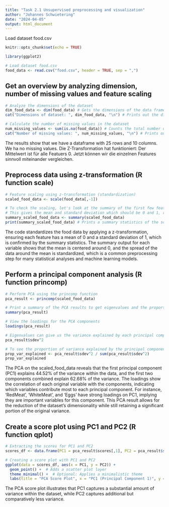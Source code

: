 ```yaml
---
title: "Task 2.1 Unsupervised preprocessing and visualization"
author: "Johannes Schwietering"
date: "2024-04-05"
output: html_document
---
```

Load dataset food.csv


```r
knitr::opts_chunk$set(echo = TRUE)

library(ggplot2)

# Load dataset food.csv
food_data <- read.csv("food.csv", header = TRUE, sep = ",")

```

## Get an overview by analyzing dimension, number of missing values and feature scaling


```r
# Analyze the dimensions of the dataset
dim_food_data <- dim(food_data) # Gets the dimensions of the data frame
cat("Dimensions of dataset: ", dim_food_data, "\n") # Prints out the dimensions

# Calculate the number of missing values in the dataset
num_missing_values <- sum(is.na(food_data)) # Counts the total number of NA values
cat("Number of missing values: ", num_missing_values, "\n") # Prints out the number of missing values

```

The results show that we have a dataframe with 25 rows and 10 columns. We ha no missing values. Die Z-Transformation hat funktioniert: Der Mittelwert ist für alle Featuers 0. Jetzt können wir die einzelnen Features sinnvoll miteinander vergleichen. 


## Preprocess data using z-transformation (R function scale)

```r
# Feature scaling using z-transformation (standardization)
scaled_food_data <- scale(food_data[,-1])

# To check the scaling, let's look at the summary of the first few features
# This gives the mean and standard deviation which should be 0 and 1, respectively, after scaling
summary_scaled_food_data <- summary(scaled_food_data) 
print(summary_scaled_food_data) # Prints a summary statistics of the scaled data
```

The code standardizes the food data by applying a z-transformation, ensuring each feature has a mean of 0 and a standard deviation of 1, which is confirmed by the summary statistics. The summary output for each variable shows that the mean is centered around 0, and the spread of the data around the mean is standardized, which is a common preprocessing step for many statistical analyses and machine learning models.

## Perform a principal component analysis (R function princomp)

```r
# Perform PCA using the princomp function
pca_result <- princomp(scaled_food_data)

# Print a summary of the PCA results to get eigenvalues and the proportion of variance
summary(pca_result)

# View the loadings for the PCA components
loadings(pca_result)

# Eigenvalues can give us the variance explained by each principal component
pca_result$sdev^2

# To see the proportion of variance explained by the principal components
prop_var_explained <- pca_result$sdev^2 / sum(pca_result$sdev^2)
prop_var_explained
```
The PCA on the scaled_food_data reveals that the first principal component (PC1) explains 44.52% of the variance within the data, and the first two components combined explain 62.68% of the variance. The loadings show the correlation of each original variable with the components, indicating which variables contribute most to each principal component. For instance, 'RedMeat', 'WhiteMeat', and 'Eggs' have strong loadings on PC1, implying they are important variables for this component. This PCA result allows for the reduction of the dataset's dimensionality while still retaining a significant portion of the original variance.

## Create a score plot using PC1 and PC2 (R function qplot)
```r
# Extracting the scores for PC1 and PC2
scores_df <- data.frame(PC1 = pca_result$scores[,1], PC2 = pca_result$scores[,2])

# Creating a score plot with PC1 and PC2
ggplot(data = scores_df, aes(x = PC1, y = PC2)) +
  geom_point() +  # Adds a scatter plot layer
  theme_minimal() +  # Optional: Applies a minimalistic theme
  labs(title = "PCA Score Plot", x = "PC1 (Principal Component 1)", y = "PC2 (Principal Component 2)")  # Adds labels

````

The PCA score plot illustrates that PC1 captures a substantial amount of variance within the dataset, while PC2 captures additional but comparatively less variance.
